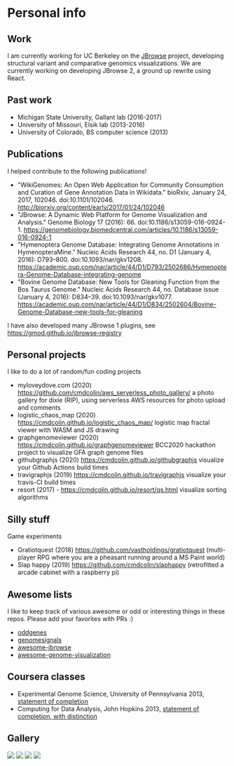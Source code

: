 
# Personal info

## Work

I am currently working for UC Berkeley on the [JBrowse](https://jbrowse.org)
project, developing structural variant and comparative genomics visualizations.
We are currently working on developing JBrowse 2, a ground up rewrite using
React.


## Past work

- Michigan State University, Gallant lab (2016-2017)
- University of Missouri, Elsik lab (2013-2016)
- University of Colorado, BS computer science (2013)

## Publications

I helped contribute to the following publications!

- "WikiGenomes: An Open Web Application for Community Consumption and Curation of Gene Annotation Data in Wikidata." bioRxiv, January 24, 2017, 102046. doi:10.1101/102046. <http://biorxiv.org/content/early/2017/01/24/102046>
- "JBrowse: A Dynamic Web Platform for Genome Visualization and Analysis." Genome Biology 17 (2016): 66. doi:10.1186/s13059-016-0924-1. <https://genomebiology.biomedcentral.com/articles/10.1186/s13059-016-0924-1>
- "Hymenoptera Genome Database: Integrating Genome Annotations in HymenopteraMine." Nucleic Acids Research 44, no. D1 (January 4, 2016): D793–800. doi:10.1093/nar/gkv1208. <https://academic.oup.com/nar/article/44/D1/D793/2502686/Hymenoptera-Genome-Database-integrating-genome>
- "Bovine Genome Database: New Tools for Gleaning Function from the Bos Taurus Genome." Nucleic Acids Research 44, no. Database issue (January 4, 2016): D834–39. doi:10.1093/nar/gkv1077. <https://academic.oup.com/nar/article/44/D1/D834/2502604/Bovine-Genome-Database-new-tools-for-gleaning>

I have also developed many JBrowse 1 plugins, see <https://gmod.github.io/jbrowse-registry>


## Personal projects

I like to do a lot of random/fun coding projects

- myloveydove.com (2020) https://github.com/cmdcolin/aws_serverless_photo_gallery/ a photo gallery for dixie (RIP), using serverless AWS resources for photo upload and comments
- logistic_chaos_map (2020) https://cmdcolin.github.io/logistic_chaos_map/ logistic map fractal viewer with WASM and JS drawing
- graphgenomeviewer (2020) https://cmdcolin.github.io/graphgenomeviewer BCC2020 hackathon project to visualize GFA graph genome files
- githubgraphjs (2020) https://cmdcolin.github.io/githubgraphjs visualize your Github Actions build times
- travigraphjs (2019) https://cmdcolin.github.io/travigraphjs visualize your travis-CI build times
- resort (2017) - https://cmdcolin.github.io/resort/qs.html visualize sorting algorithms


## Silly stuff

Game experiments


- Gratiotquest (2018) https://github.com/vastholdings/gratiotquest (multi-player RPG where you are a pheasant running around a MS Paint world)
- Slap happy (2019) https://github.com/cmdcolin/slaphappy (retrofitted a arcade cabinet with a raspberry pi)


## Awesome lists

I like to keep track of various awesome or odd or interesting things in these
repos. Please add your favorites with PRs :)

- [oddgenes](https://github.com/cmdcolin/oddgenes)
- [genomesignals](https://github.com/cmdcolin/genomesignals)
- [awesome-jbrowse](https://github.com/cmdcolin/awesome-jbrowse)
- [awesome-genome-visualization](https://github.com/cmdcolin/awesome-genome-visualization)

## Coursera classes

- Experimental Genome Science, University of Pennsylvania 2013, [statement of completion](genomesci.pdf)
- Computing for Data Analysis, John Hopkins 2013, [statement of completion, with distinction](compdata.pdf)

## Gallery

<img src="mafviewer.png" width={400}/>
<img src="gwasviewer.png" width={400}/>
<img src="tumblrgraph.png" width={400}/>
<img src="ontograph.png" width={400}/>


